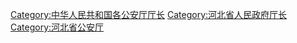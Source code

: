 [[Category:中华人民共和国各公安厅厅长|Category:中华人民共和国各公安厅厅长]]
[[Category:河北省人民政府厅长|Category:河北省人民政府厅长]]
[[Category:河北省公安厅|Category:河北省公安厅]]